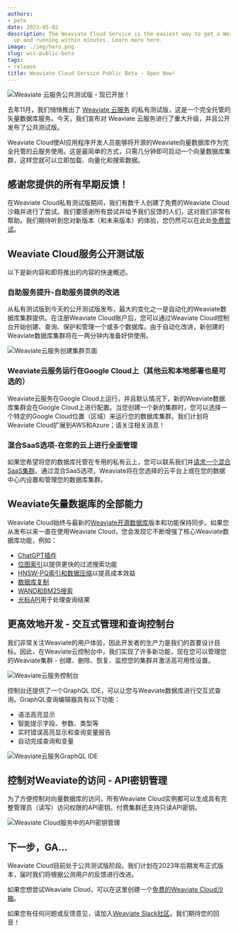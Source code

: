 ```yaml
---
authors:
- pete
date: 2023-05-02
description: The Weaviate Cloud Service is the easiest way to get a Weaviate cluster
  up and running within minutes. Learn more here.
image: ./img/hero.png
slug: wcs-public-beta
tags:
- release
title: Weaviate Cloud Service Public Beta - Open Now!
---
```


![Weaviate 云服务公共测试版 - 现已开放！](./img/hero.png)

<!-- 截断 -->


去年11月，我们悄悄推出了 [Weaviate 云服务](https://weaviate.io/pricing) 的私有测试版，这是一个完全托管的矢量数据库服务。今天，我们宣布对 Weaviate 云服务进行了重大升级，并且公开发布了公共测试版。

<ReactPlayer url='https://youtu.be/WZMFFabyC_4' controls='true'/>

Weaviate Cloud使AI应用程序开发人员能够将开源的Weaviate向量数据库作为完全托管的云服务使用。这是最简单的方式，只需几分钟即可启动一个向量数据库集群，这样您就可以立即加载、向量化和搜索数据。

## 感谢您提供的所有早期反馈！

在Weaviate Cloud私有测试版期间，我们有数千人创建了免费的Weaviate Cloud沙箱并进行了尝试。我们要感谢所有尝试并给予我们反馈的人们，这对我们非常有帮助。我们期待听到您对新版本（和未来版本）的体验，您仍然可以在此处[免费尝试](https://console.weaviate.cloud/)。

## Weaviate Cloud服务公开测试版
以下是新内容和即将推出的内容的快速概述。

### 自助服务提升-自助服务提供的改进
从私有测试版到今天的公开测试版发布，最大的变化之一是自动化的Weaviate数据库集群提供。在注册Weaviate Cloud账户后，您可以通过Weaviate Cloud控制台开始创建、查询、保护和管理一个或多个数据库。由于自动化改进，新创建的Weaviate数据库集群将在一两分钟内准备好供使用。

![Weaviate云服务创建集群页面](./img/wcs-options.png)

### Weaviate云服务运行在Google Cloud上（其他云和本地部署也是可选的）
Weaviate云服务在Google Cloud上运行，并且默认情况下，新的Weaviate数据库集群会在Google Cloud上进行配置。当您创建一个新的集群时，您可以选择一个特定的Google Cloud位置（区域）来运行您的数据库集群。我们计划将Weaviate Cloud扩展到AWS和Azure；请关注相关消息！

### 混合SaaS选项-在您的云上进行全面管理
如果您希望将您的数据库托管在专用的私有云上，您可以联系我们并[请求一个混合SaaS集群](https://weaviate.io/pricing)。通过混合SaaS选项，Weaviate将在您选择的云平台上或在您的数据中心内设置和管理您的数据库集群。

## Weaviate矢量数据库的全部能力
Weaviate Cloud始终与最新的[Weaviate开源数据库](https://github.com/weaviate/weaviate)版本和功能保持同步。如果您从发布以来一直在使用Weaviate Cloud，您会发现它不断增强了核心Weaviate数据库功能，例如：

- [ChatGPT插件](https://weaviate.io/blog/weaviate-retrieval-plugin)
- [位图索引](https://weaviate.io/blog/weaviate-1-18-release#faster-filtering-with-roaring-bitmaps)以提供更快的过滤搜索功能
- [HNSW-PQ索引和数据压缩](https://weaviate.io/blog/weaviate-1-18-release#hnsw-pq)以提高成本效益
- [数据库复制](https://weaviate.io/blog/weaviate-1-18-release#replication)
- [WAND和BM25搜索](https://weaviate.io/blog/weaviate-1-18-release#improvements-to-bm25-and-hybrid-search)
- [光标API](https://weaviate.io/blog/weaviate-1-18-release#cursor-api)用于处理查询结果

## 更高效地开发 - 交互式管理和查询控制台
我们非常关注Weaviate的用户体验，因此开发者的生产力是我们的首要设计目标。因此，在Weaviate云控制台中，我们实现了许多新功能，现在您可以管理您的Weaviate集群 - 创建、删除、恢复、监控您的集群并激活高可用性设置。

![Weaviate云服务控制台](./img/wcs-connected-instances.png)

控制台还提供了一个GraphQL IDE，可以让您与Weaviate数据库进行交互式查询。GraphQL查询编辑器具有以下功能：

- 语法高亮显示
- 智能提示字段、参数、类型等
- 实时错误高亮显示和查询变量报告
- 自动完成查询和变量

![Weaviate云服务GraphQL IDE ](./img/wcs-console-example-query.png)

## 控制对Weaviate的访问 - API密钥管理
为了方便控制对向量数据库的访问，所有Weaviate Cloud实例都可以生成具有完整管理员（读写）访问权限的API密钥。付费集群还支持只读API密钥。

![Weaviate Cloud服务中的API密钥管理](./img/wcs-get-key.png)

## 下一步，GA...
Weaviate Cloud目前处于公共测试版阶段。我们计划在2023年后期发布正式版本，届时我们将根据公测用户的反馈进行改进。

如果您想尝试Weaviate Cloud，可以在这里创建一个[免费的Weaviate Cloud沙箱](https://console.weaviate.cloud/)。

如果您有任何问题或反馈意见，请加入[Weaviate Slack社区](https://weaviate.io/slack)。我们期待您的回音！


<WhatNext />